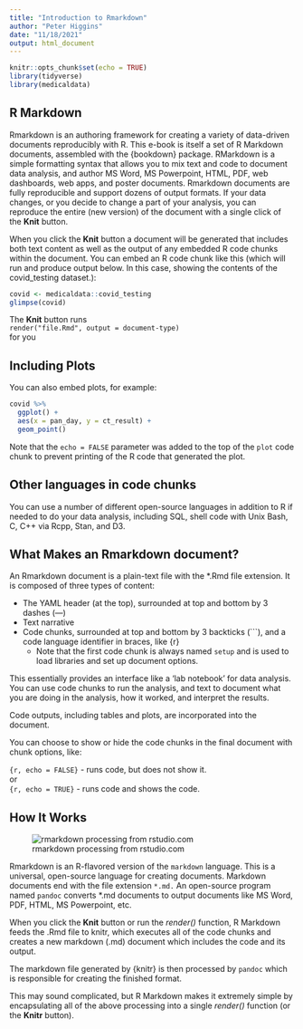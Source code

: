 ```yaml
---
title: "Introduction to Rmarkdown"
author: "Peter Higgins"
date: "11/18/2021"
output: html_document
---
```


```r
knitr::opts_chunk$set(echo = TRUE)
library(tidyverse)
library(medicaldata)
```

## R Markdown

Rmarkdown is an authoring framework for creating a variety of data-driven documents reproducibly with R. This e-book is itself a set of R Markdown documents, assembled with the {bookdown} package. RMarkdown is a simple formatting syntax that allows you to mix text and code to document data analysis, and author MS Word, MS Powerpoint, HTML, PDF, web dashboards, web apps, and poster documents. Rmarkdown documents are fully reproducible and support dozens of output formats. If your data changes, or you decide to change a part of your analysis, you can reproduce the entire (new version) of the document with a single click of the **Knit** button.

When you click the **Knit** button a document will be generated that includes both text content as well as the output of any embedded R code chunks within the document. You can embed an R code chunk like this (which will run and produce output below. In this case, showing the contents of the covid_testing dataset.):

```r
covid <- medicaldata::covid_testing
glimpse(covid)
```

The **Knit** button runs <br>
`render("file.Rmd", output = document-type)` <br>
for you

## Including Plots

You can also embed plots, for example:

```r
covid %>% 
  ggplot() +
  aes(x = pan_day, y = ct_result) +
  geom_point()
```

Note that the `echo = FALSE` parameter was added to the top of the `plot` code chunk to prevent printing of the R code that generated the plot.

## Other languages in code chunks

You can use a number of different open-source languages in addition to R if needed to do your data analysis, including SQL, shell code with Unix Bash, C, C++ via Rcpp, Stan, and D3.

## What Makes an Rmarkdown document?

An Rmarkdown document is a plain-text file with the *.Rmd file extension. It is composed of three types of content:

- The YAML header (at the top), surrounded at top and bottom by 3 dashes (---)
- Text narrative
- Code chunks, surrounded at top and bottom by 3 backticks (```), and a code language identifier in braces, like {r}
  + Note that the first code chunk is always named `setup` and is used to load libraries and set up document options.

This essentially provides an interface like a 'lab notebook' for data analysis. You can use code chunks to run the analysis, and text to document what you are doing in the analysis, how it worked, and interpret the results.

Code outputs, including tables and plots, are incorporated into the document.

You can choose to show or hide the code chunks in the final document with chunk options, like: 

`{r, echo = FALSE}` - runs code, but does not show it.<br>
or <br>
`{r, echo = TRUE}` - runs code and shows the code.

## How It Works

![rmarkdown processing from rstudio.com](images/rmarkdownflow.png)


Rmarkdown is an R-flavored version of the `markdown` language. This is a universal, open-source language for creating documents. Markdown documents end with the file extension `*.md.` An open-source program named `pandoc` converts *.md documents to output documents like MS Word, PDF, HTML, MS Powerpoint, etc.

When you click the **Knit** button or run the _render()_ function, R Markdown feeds the .Rmd file to knitr, which executes all of the code chunks and creates a new markdown (.md) document which includes the code and its output.

The markdown file generated by {knitr} is then processed by `pandoc` which is responsible for creating the finished format.

This may sound complicated, but R Markdown makes it extremely simple by encapsulating all of the above processing into a single _render()_ function (or the **Knitr** button).


